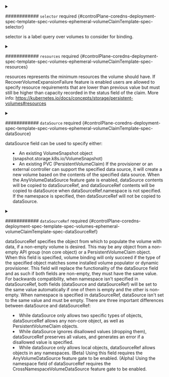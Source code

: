 

<PartialAccessmodes />



<details className="config-field" data-expandable="true">
<summary>

############ `selector` <span className="config-field-required" data-required="false">required</span> <span className="config-field-type"></span> <span className="config-field-default"></span> <span className="config-field-enum"></span> {#controlPlane-coredns-deployment-spec-template-spec-volumes-ephemeral-volumeClaimTemplate-spec-selector}

selector is a label query over volumes to consider for binding.

</summary>

<PartialSelectorreference />


</details>



<details className="config-field" data-expandable="true">
<summary>

############ `resources` <span className="config-field-required" data-required="false">required</span> <span className="config-field-type"></span> <span className="config-field-default"></span> <span className="config-field-enum"></span> {#controlPlane-coredns-deployment-spec-template-spec-volumes-ephemeral-volumeClaimTemplate-spec-resources}

resources represents the minimum resources the volume should have.
If RecoverVolumeExpansionFailure feature is enabled users are allowed to specify resource requirements
that are lower than previous value but must still be higher than capacity recorded in the
status field of the claim.
More info: https://kubernetes.io/docs/concepts/storage/persistent-volumes#resources

</summary>

<PartialResourcesreference />


</details>


<PartialVolumename />


<PartialStorageclassname />


<PartialVolumemode />



<details className="config-field" data-expandable="true">
<summary>

############ `dataSource` <span className="config-field-required" data-required="false">required</span> <span className="config-field-type"></span> <span className="config-field-default"></span> <span className="config-field-enum"></span> {#controlPlane-coredns-deployment-spec-template-spec-volumes-ephemeral-volumeClaimTemplate-spec-dataSource}

dataSource field can be used to specify either:
* An existing VolumeSnapshot object (snapshot.storage.k8s.io/VolumeSnapshot)
* An existing PVC (PersistentVolumeClaim)
If the provisioner or an external controller can support the specified data source,
it will create a new volume based on the contents of the specified data source.
When the AnyVolumeDataSource feature gate is enabled, dataSource contents will be copied to dataSourceRef,
and dataSourceRef contents will be copied to dataSource when dataSourceRef.namespace is not specified.
If the namespace is specified, then dataSourceRef will not be copied to dataSource.

</summary>

<PartialDatasourcereference />


</details>



<details className="config-field" data-expandable="true">
<summary>

############ `dataSourceRef` <span className="config-field-required" data-required="false">required</span> <span className="config-field-type"></span> <span className="config-field-default"></span> <span className="config-field-enum"></span> {#controlPlane-coredns-deployment-spec-template-spec-volumes-ephemeral-volumeClaimTemplate-spec-dataSourceRef}

dataSourceRef specifies the object from which to populate the volume with data, if a non-empty
volume is desired. This may be any object from a non-empty API group (non
core object) or a PersistentVolumeClaim object.
When this field is specified, volume binding will only succeed if the type of
the specified object matches some installed volume populator or dynamic
provisioner.
This field will replace the functionality of the dataSource field and as such
if both fields are non-empty, they must have the same value. For backwards
compatibility, when namespace isn't specified in dataSourceRef,
both fields (dataSource and dataSourceRef) will be set to the same
value automatically if one of them is empty and the other is non-empty.
When namespace is specified in dataSourceRef,
dataSource isn't set to the same value and must be empty.
There are three important differences between dataSource and dataSourceRef:
* While dataSource only allows two specific types of objects, dataSourceRef
  allows any non-core object, as well as PersistentVolumeClaim objects.
* While dataSource ignores disallowed values (dropping them), dataSourceRef
  preserves all values, and generates an error if a disallowed value is
  specified.
* While dataSource only allows local objects, dataSourceRef allows objects
  in any namespaces.
(Beta) Using this field requires the AnyVolumeDataSource feature gate to be enabled.
(Alpha) Using the namespace field of dataSourceRef requires the CrossNamespaceVolumeDataSource feature gate to be enabled.

</summary>

<PartialDatasourcerefreference />


</details>


<PartialVolumeattributesclassname />
